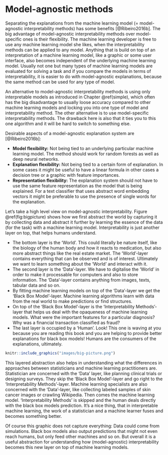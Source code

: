 # Model-agnostic methods {#agnostic}
Separating the explanations from the machine learning model (= model-agnostic interpretability methods) has some benefits  [@Ribeiro2016b].
The big advantage of model-agnostic interpretability methods over model-specific ones is their flexibility.
The machine learning developer is free to use any machine learning model she likes, when the interpretability methods can be applied to any model.
Anything that is build on top of an interpretation of a machine learning model, like a graphic or some user interface, also becomes independent of the underlying machine learning model.
Usually not one but many types of machine learning models are evaluated for solving a task and if you compare the models in terms of interpretability, it is easier to do with model-agnostic explanations, because the same method can be used for any type of model.

An alternative to model-agnostic interpretability methods is using only interpretable models as introduced in Chapter \@ref(simple), which often has the big disadvantage to usually loose accuracy compared to other machine learning models and locking you into one type of model and interpretability method.
The other alternative is to use model-specific interpretability methods.
The drawback here is also that it ties you to this one algorithm and it will be hard to switch to something else.

Desirable aspects of a model-agnostic explanation system are [@Ribeiro2016b]:

- **Model flexibility:** Not being tied to an underlying particular machine learning model. The method should work for random forests as well as deep neural networks.
- **Explanation flexibility:** Not being tied to a certain form of explanation. In some cases it might be useful to have a linear formula in other cases a decision tree or a graphic with feature importances.
- **Representation flexibility:** The explanation system should not have to use the same feature representation as the model that is being explained. For a text classifier that uses abstract word embedding vectors it might be preferable to use the presence of single words for the explanation.


\textbf{The bigger picture}

Let's take a high level view on model-agnostic interpretability.
Figure \@ref(fig:bigpicture) shows how we first abstract the world by capturing it by collecting data and abstract it further by learning the essence of the data (for the task) with a machine learning model.
Interpretability is just another layer on top, that helps humans understand.

- The bottom layer is the 'World'. This could literally be nature itself, like the biology of the human body and how it reacts to medication, but also more abstract things like the real estate market. The 'World'-layer contains everything that can be observed and is of interest. Ultimately we want to learn something about the 'World' and interact with it.
- The second layer is the 'Data'-layer. We have to digitalise the 'World' in order to make it processable for computers and also to store information. The 'Data'-layer contains anything from images, texts, tabular data and so on.
- By fitting machine learning models on top of the 'Data'-layer we get the 'Black Box Model'-layer. Machine learning algorithms learn with data from the real world to make predictions or find structures.
- On top of the 'Black Box Model'-layer is the 'Interpretability Methods'-layer that helps us deal with the opaqueness of machine learning models. What were the important features for a particular diagnosis? Why was a financial transaction classified as fraud?
- The last layer is occupied by a 'Human'. Look! This one is waving at you because you are reading this book and you are helping to provide better explanations for black box models! Humans are the consumers of the explanations, ultimately.

```r
knitr::include_graphics("images/big-picture.png")
```

This layered abstraction also helps in understanding what the differences in approaches between statisticians and machine learning practitioners are.
Statistician are concerned with the 'Data' layer, like planning clinical trials or designing surveys.
They skip the 'Black Box Model'-layer and go right to the 'Interpretability Methods'-layer.
Machine learning specialists are also concerned with the 'Data'-layer, like collecting labeled samples of skin cancer images or crawling Wikipedia.
Then comes the machine learning model.
'Interpretability Methods' is skipped and the human deals directly with the black box models prediction.
It's a nice thing, that in interpretable machine learning, the work of a statistician and a machine learner fuses and becomes something better.

Of course this graphic does not capture everything: Data could come from simulations. Black box models also output predictions that might not even reach humans, but only feed other machines and so on.
But overall it is a useful abstraction for understanding how (model-agnostic) interpretability becomes this new layer on top of machine learning models.
